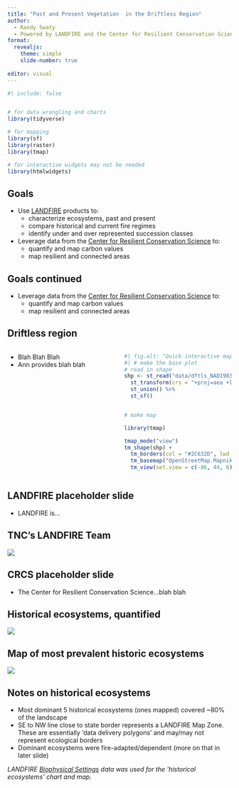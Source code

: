 ```yaml
---
title: "Past and Present Vegetation  in the Driftless Region"
author:
  - Randy Swaty
  - Powered by LANDFIRE and the Center for Resilient Conservation Science
format:
  revealjs: 
    theme: simple
    slide-number: true
    
editor: visual
---
```


```r
#| include: false


# for data wrangling and charts
library(tidyverse)

# for mapping
library(sf)
library(raster)
library(tmap)

# for interactive widgets may not be needed
library(htmlwidgets)

```

## Goals 

-   Use [LANDFIRE](https://landfire.gov/) products to:
    -   characterize ecosystems, past and present
    -   compare historical and current fire regimes
    -   identify under and over represented succession classes 
-   Leverage data from the [Center for Resilient Conservation Science](https://crcs.tnc.org/) to:
    -   quantify and map carbon values
    -   map resilient and connected areas
    
## Goals continued

-   Leverage data from the [Center for Resilient Conservation Science](https://crcs.tnc.org/) to:
    -   quantify and map carbon values
    -   map resilient and connected areas
    

## Driftless region

::: columns
::: {.column width="50%"}
-   Blah Blah Blah
-   Ann provides blah blah
:::

::: {.column width="50%"}
```r
#| fig.alt: "Quick interactive map of Driftless Region."
#| # make the base plot
# read in shape
shp <- st_read("data/dftls_NAD1983.shp", quiet = TRUE) %>% 
  st_transform(crs = "+proj=aea +lat_0=23 +lon_0=-96 +lat_1=29.5 +lat_2=45.5 +x_0=0 +y_0=0 +datum=NAD83 +units=m +no_defs") %>%
  st_union() %>%
  st_sf()


# make map

library(tmap)

tmap_mode("view")
tm_shape(shp) +
  tm_borders(col = "#2C632D", lwd = 3) +
  tm_basemap("OpenStreetMap.Mapnik") + 
  tm_view(set.view = c(-86, 44, 6))
```
:::
:::

## LANDFIRE placeholder slide

-   LANDFIRE is...

## TNC's LANDFIRE Team

![](img/team_graphic_2022.png){fig-alt="A drawing of an elephant."}



## CRCS placeholder slide

-   The Center for Resilient Conservation Science...blah blah

## Historical ecosystems, quantified

![](img/bpsChart.png){fig-alt="A drawing of an elephant."}


## Map of most prevalent historic ecosystems

![](img/bps.png){fig-alt="A drawing of an elephant."}

## Notes on historical ecosystems

- Most dominant 5 historical ecosystems (ones mapped) covered ~80% of the landscape
- SE to NW line close to state border represents a LANDFIRE Map Zone.  These are essentially 'data delivery polygons' and may/may not represent ecological borders
- Dominant ecosystems were fire-adapted/dependent (more on that in later slide)

*LANDFIRE [Biophysical Settings](https://landfire.gov/bps.php) data was used for the 'historical ecosystems' chart and map.* 

